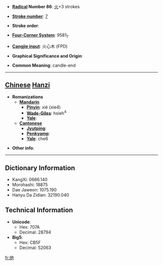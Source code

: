 * '''[[Wiktionary:Chinese radical index| Radical]] Number 86''': [[Wiktionary:Chinese radical index 火|火]]+3 strokes

* '''[[Wiktionary:Chinese total strokes index|Stroke number]]''': [[Wiktionary:Chinese total strokes index 7|7]]

* '''Stroke order''': 

* '''[[Wiktionary:Chinese four corner index|Four-Corner System]]''': 9581<sub>7</sub>

* '''[[Wiktionary:Chinese Cangjie index|Cangjie input]]''': 火心木 (FPD)

* '''Graphical Significance and Origin''': 

* '''Common Meaning''': candle-end

----

== [[Chinese]] [[Hanzi]] ==

* '''Romanizations'''
** '''[[Mandarin]]'''
*** '''[[Pinyin]]''': xiè (xie4)
*** '''[[Wade-Giles]]''': hsieh<sup>4</sup>
*** '''[[Yale]]''': 
** '''[[Cantonese]]'''
*** '''[[Jyutping]]''':
*** '''[[Penkyamp]]''': 
*** '''[[Yale]]''': che6

* '''Other info''': 

----

== Dictionary Information ==

* KangXi: 0666.140
* Morohashi: 18875
* Dae Jaweon: 1075.190
* Hanyu Da Zidian: 32190.040

== Technical Information ==

* '''Unicode''':
** Hex: 707A
** Decimal: 28794
* '''Big5''':
** Hex: CB5F
** Decimal: 52063

[[fr:灺]]